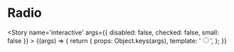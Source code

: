 
<Meta title='atoms/Radio' />

# Radio

<Story name='interactive'
    args={{
        disabled: false,
        checked: false,
        small: false
    }}
    >
    {(args) => {
        return {
            props: Object.keys(args),
            template: '<input type="radio" class="a-radio" :class="{ \'-small\': small }" :disabled="disabled" :checked="checked" />',
        };
    }}
</Story>
